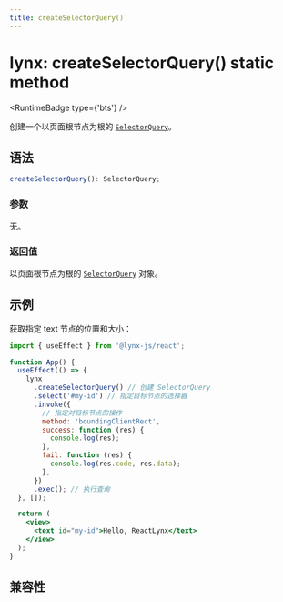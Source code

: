 ```yaml
---
title: createSelectorQuery()
---
```



# lynx: createSelectorQuery() static method

<RuntimeBadge type={'bts'} />

创建一个以页面根节点为根的 [`SelectorQuery`]。

## 语法

```ts
createSelectorQuery(): SelectorQuery;
```

### 参数

无。

### 返回值

以页面根节点为根的 [`SelectorQuery`] 对象。

## 示例

获取指定 text 节点的位置和大小：

```jsx
import { useEffect } from '@lynx-js/react';

function App() {
  useEffect(() => {
    lynx
      .createSelectorQuery() // 创建 SelectorQuery
      .select('#my-id') // 指定目标节点的选择器
      .invoke({
        // 指定对目标节点的操作
        method: 'boundingClientRect',
        success: function (res) {
          console.log(res);
        },
        fail: function (res) {
          console.log(res.code, res.data);
        },
      })
      .exec(); // 执行查询
  }, []);

  return (
    <view>
      <text id="my-id">Hello, ReactLynx</text>
    </view>
  );
}
```

[`SelectorQuery`]: ../selector-query.mdx

## 兼容性


<LegacyCompatTable metadata="lynx-api/lynx/createSelectorQuery" />
